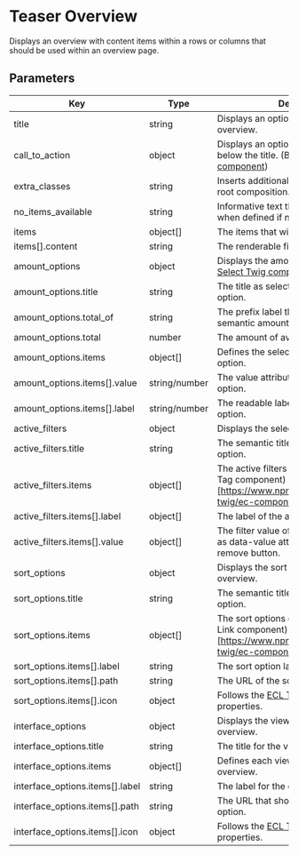 # Teaser Overview

Displays an overview with content items within a rows or columns that should be used within an overview page.

## Parameters

| Key                             | Type          | Description                                                                                                                                                                  | Mandatory |     |
| ------------------------------- | ------------- | ---------------------------------------------------------------------------------------------------------------------------------------------------------------------------- | --------- | --- |
| title                           | string        | Displays an optional title before the overview.                                                                                                                              | no        |     |
| call_to_action                  | object        | Displays an optional call to action button below the title. (Based on the [ECL link component](https://ecl-twig-php.netlify.app/ec/?path=/story/components-navigation-link)) | no        |     |
| extra_classes                   | string        | Inserts additional classnames within the root composition.                                                                                                                   | no        |     |
| no_items_available              | string        | Informative text that will be displayed when defined if no items are defined.                                                                                                | no        |     |
| items                           | object[]      | The items that will be displayed.                                                                                                                                            | no        |     |
| items[].content                 | string        | The renderable field.                                                                                                                                                        | no        |     |
| amount_options                  | object        | Displays the amount options within a [ECL Select Twig component](https://www.npmjs.com/package/@ecl-twig/ec-component-select).                                               | no        |     |
| amount_options.title            | string        | The title as select label for the amount option.                                                                                                                             | no        |     |
| amount_options.total_of         | string        | The prefix label that defines the semantic amount.                                                                                                                           | no        |     |
| amount_options.total            | number        | The amount of available entries.                                                                                                                                             | no        |     |
| amount_options.items            | object[]      | Defines the select options for the amount option.                                                                                                                            | no        |     |
| amount_options.items[].value    | string/number | The value attribute of the current amount option.                                                                                                                            | no        |     |
| amount_options.items[].label    | string/number | The readable label of the current amount option.                                                                                                                             | no        |     |
| active_filters                  | object        | Displays the selected filters as tags.                                                                                                                                       | no        |     |
| active_filters.title            | string        | The semantic title for the active filters option.                                                                                                                            | no        |     |
| active_filters.items            | object[]      | The active filters displayed as (ECL Twig Tag component)[https://www.npmjs.com/package/@ecl-twig/ec-component-tag].                                                          | no        |     |
| active_filters.items[].label    | object[]      | The label of the active filter.                                                                                                                                              | no        |     |
| active_filters.items[].value    | object[]      | The filter value of the active filter placed as data-value attribute within the remove button.                                                                               | no        |     |
| sort_options                    | object        | Displays the sort options for the current overview.                                                                                                                          | no        |     |
| sort_options.title              | string        | The semantic title for the active filters option.                                                                                                                            | no        |     |
| sort_options.items              | object[]      | The sort options displayed as (ECL Twig Link component)[https://www.npmjs.com/package/@ecl-twig/ec-component-link].                                                          | no        |     |
| sort_options.items[].label      | string        | The sort option label.                                                                                                                                                       | no        |     |
| sort_options.items[].path       | string        | The URL of the sort option.                                                                                                                                                  | no        |     |
| sort_options.items[].icon       | object        | Follows the [ECL Twig icon component](https://ecl-twig-php.netlify.app/ec/?path=/story/components-icon--general) properties.                                                 | no        |     |
| interface_options               | object        | Displays the view options for the current overview.                                                                                                                          | no        |     |
| interface_options.title         | string        | The title for the view options list.                                                                                                                                         | no        |     |
| interface_options.items         | object[]      | Defines each view option for the overview.                                                                                                                                   | no        |     |
| interface_options.items[].label | string        | The label for the current view option.                                                                                                                                       | no        |     |
| interface_options.items[].path  | string        | The URL that should display the view option.                                                                                                                                 | no        |     |
| interface_options.items[].icon  | object        | Follows the [ECL Twig icon component](https://ecl-twig-php.netlify.app/ec/?path=/story/components-icon--general) properties.                                                 | no        |     |
